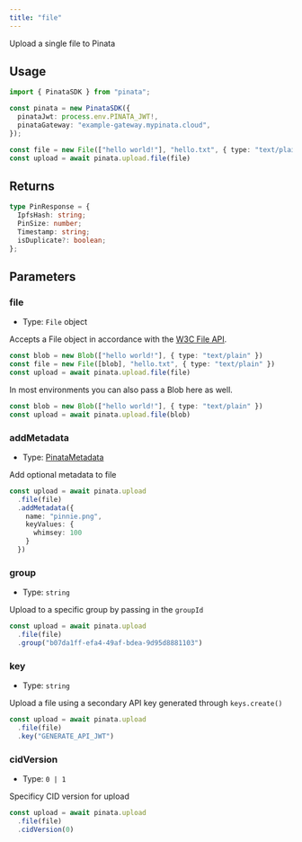 ```yaml
---
title: "file"
---
```


Upload a single file to Pinata

## Usage

```typescript
import { PinataSDK } from "pinata";

const pinata = new PinataSDK({
  pinataJwt: process.env.PINATA_JWT!,
  pinataGateway: "example-gateway.mypinata.cloud",
});

const file = new File(["hello world!"], "hello.txt", { type: "text/plain" })
const upload = await pinata.upload.file(file)
```

## Returns

```typescript
type PinResponse = {
  IpfsHash: string;
  PinSize: number;
  Timestamp: string;
  isDuplicate?: boolean;
};
```

## Parameters

### file

- Type: `File` object

Accepts a File object in accordance with the [W3C File API](https://w3c.github.io/FileAPI/#file-section).

```typescript
const blob = new Blob(["hello world!"], { type: "text/plain" })
const file = new File([blob], "hello.txt", { type: "text/plain" })
const upload = await pinata.upload.file(file)
```

In most environments you can also pass a Blob here as well.

```typescript
const blob = new Blob(["hello world!"], { type: "text/plain" })
const upload = await pinata.upload.file(blob)
```

### addMetadata

- Type: [PinataMetadata](../types#pinatametadata)

Add optional metadata to file

```typescript
const upload = await pinata.upload
  .file(file)
  .addMetadata({
    name: "pinnie.png",
    keyValues: {
      whimsey: 100
    }
  })
```

### group

- Type: `string`

Upload to a specific group by passing in the `groupId`

```typescript
const upload = await pinata.upload
  .file(file)
  .group("b07da1ff-efa4-49af-bdea-9d95d8881103")
```

### key

- Type: `string`

Upload a file using a secondary API key generated through `keys.create()`

```typescript
const upload = await pinata.upload
  .file(file)
  .key("GENERATE_API_JWT")
```

### cidVersion

- Type: `0 | 1`

Specificy CID version for upload

```typescript
const upload = await pinata.upload
  .file(file)
  .cidVersion(0)
```
